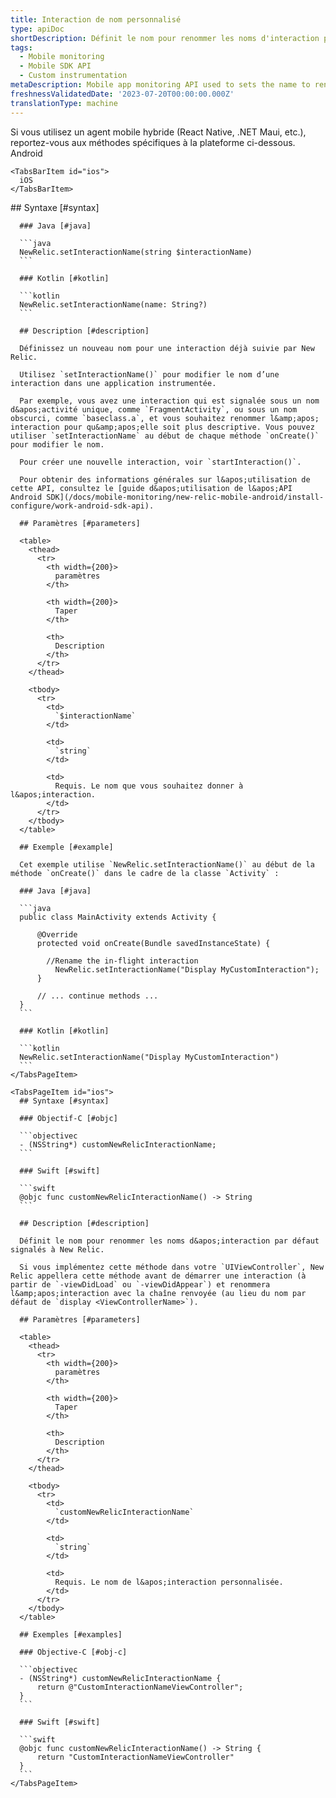```yaml
---
title: Interaction de nom personnalisé
type: apiDoc
shortDescription: Définit le nom pour renommer les noms d'interaction par défaut signalés à New Relic.
tags:
  - Mobile monitoring
  - Mobile SDK API
  - Custom instrumentation
metaDescription: Mobile app monitoring API used to sets the name to rename default interaction names reported to New Relic.
freshnessValidatedDate: '2023-07-20T00:00:00.000Z'
translationType: machine
---
```


<Callout variant="important">
  Si vous utilisez un agent mobile hybride (React Native, .NET Maui, etc.), reportez-vous aux méthodes spécifiques à la plateforme ci-dessous.
</Callout>

<Tabs>
  <TabsBar>
    <TabsBarItem id="android">
      Android
    </TabsBarItem>

    <TabsBarItem id="ios">
      iOS
    </TabsBarItem>
  </TabsBar>

  <TabsPages>
    <TabsPageItem id="android">
      ## Syntaxe [#syntax]

      ### Java [#java]

      ```java
      NewRelic.setInteractionName(string $interactionName)
      ```

      ### Kotlin [#kotlin]

      ```kotlin
      NewRelic.setInteractionName(name: String?)
      ```

      ## Description [#description]

      Définissez un nouveau nom pour une interaction déjà suivie par New Relic.

      Utilisez `setInteractionName()` pour modifier le nom d’une interaction dans une application instrumentée.

      Par exemple, vous avez une interaction qui est signalée sous un nom d&apos;activité unique, comme `FragmentActivity`, ou sous un nom obscurci, comme `baseclass.a`, et vous souhaitez renommer l&amp;apos; interaction pour qu&amp;apos;elle soit plus descriptive. Vous pouvez utiliser `setInteractionName` au début de chaque méthode `onCreate()` pour modifier le nom.

      Pour créer une nouvelle interaction, voir `startInteraction()`.

      Pour obtenir des informations générales sur l&apos;utilisation de cette API, consultez le [guide d&apos;utilisation de l&apos;API Android SDK](/docs/mobile-monitoring/new-relic-mobile-android/install-configure/work-android-sdk-api).

      ## Paramètres [#parameters]

      <table>
        <thead>
          <tr>
            <th width={200}>
              paramètres
            </th>

            <th width={200}>
              Taper
            </th>

            <th>
              Description
            </th>
          </tr>
        </thead>

        <tbody>
          <tr>
            <td>
              `$interactionName`
            </td>

            <td>
              `string`
            </td>

            <td>
              Requis. Le nom que vous souhaitez donner à l&apos;interaction.
            </td>
          </tr>
        </tbody>
      </table>

      ## Exemple [#example]

      Cet exemple utilise `NewRelic.setInteractionName()` au début de la méthode `onCreate()` dans le cadre de la classe `Activity` :

      ### Java [#java]

      ```java
      public class MainActivity extends Activity {

          @Override
          protected void onCreate(Bundle savedInstanceState) {

            //Rename the in-flight interaction
              NewRelic.setInteractionName("Display MyCustomInteraction");
          }

          // ... continue methods ...
      }
      ```

      ### Kotlin [#kotlin]

      ```kotlin
      NewRelic.setInteractionName("Display MyCustomInteraction")
      ```
    </TabsPageItem>

    <TabsPageItem id="ios">
      ## Syntaxe [#syntax]

      ### Objectif-C [#objc]

      ```objectivec
      - (NSString*) customNewRelicInteractionName;
      ```

      ### Swift [#swift]

      ```swift
      @objc func customNewRelicInteractionName() -> String
      ```

      ## Description [#description]

      Définit le nom pour renommer les noms d&apos;interaction par défaut signalés à New Relic.

      Si vous implémentez cette méthode dans votre `UIViewController`, New Relic appellera cette méthode avant de démarrer une interaction (à partir de `-viewDidLoad` ou `-viewDidAppear`) et renommera l&amp;apos;interaction avec la chaîne renvoyée (au lieu du nom par défaut de `display <ViewControllerName>`).

      ## Paramètres [#parameters]

      <table>
        <thead>
          <tr>
            <th width={200}>
              paramètres
            </th>

            <th width={200}>
              Taper
            </th>

            <th>
              Description
            </th>
          </tr>
        </thead>

        <tbody>
          <tr>
            <td>
              `customNewRelicInteractionName`
            </td>

            <td>
              `string`
            </td>

            <td>
              Requis. Le nom de l&apos;interaction personnalisée.
            </td>
          </tr>
        </tbody>
      </table>

      ## Exemples [#examples]

      ### Objective-C [#obj-c]

      ```objectivec
      - (NSString*) customNewRelicInteractionName {
          return @"CustomInteractionNameViewController";
      }
      ```

      ### Swift [#swift]

      ```swift
      @objc func customNewRelicInteractionName() -> String {
          return "CustomInteractionNameViewController"
      }
      ```
    </TabsPageItem>
  </TabsPages>
</Tabs>